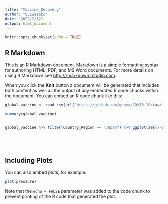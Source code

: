 ---
title: "Vaccine_Recovery"
author: "S.Iwasaki"
date: "2022/2/12"
output: html_document
---

```{r setup, include=FALSE}
knitr::opts_chunk$set(echo = TRUE)
```

## R Markdown

This is an R Markdown document. Markdown is a simple formatting syntax for authoring HTML, PDF, and MS Word documents. For more details on using R Markdown see <http://rmarkdown.rstudio.com>.

When you click the **Knit** button a document will be generated that includes both content as well as the output of any embedded R code chunks within the document. You can embed an R code chunk like this:

```{r cars}

global_vaccine <- read_csv(url("https://github.com/govex/COVID-19/raw/master/data_tables/vaccine_data/global_data/time_series_covid19_vaccine_global.csv"))

summary(global_vaccine)


global_vaccine %>% filter(Country_Region == "Japan") %>% ggplot(aes(x=Date, y=Doses_admin))+geom_point(aes(y=Doses_admin))






```

## Including Plots

You can also embed plots, for example:

```{r pressure, echo=FALSE}
plot(pressure)
```

Note that the `echo = FALSE` parameter was added to the code chunk to prevent printing of the R code that generated the plot.
